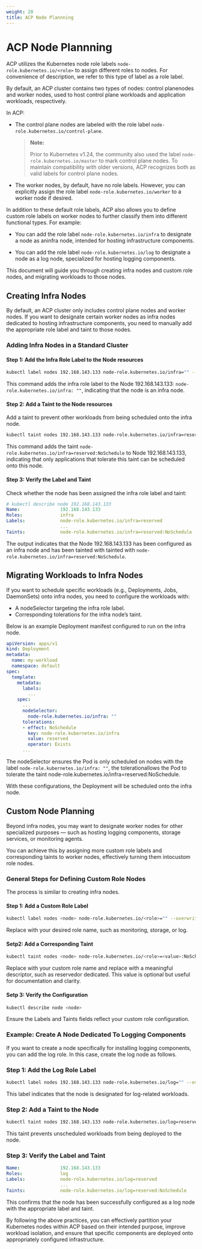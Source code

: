 ```yaml
---
weight: 20
title: ACP Node Plannning
---
```


# ACP Node Plannning

ACP utilizes the Kubernetes node role labels `node-role.kubernetes.io/<role>` to assign different roles to nodes. For convenience of description, we refer to this type of label as a ​​role label​​.

By default, an ACP cluster contains two types of nodes: ​​control plane​ nodes​ and ​​worker​​ nodes, used to host control plane workloads and application workloads, respectively.

In ACP:
- The control plane nodes are labeled with the role label `node-role.kubernetes.io/control-plane`.

    > **Note:**
    > 
    >  Prior to Kubernetes v1.24, the community also used the label `node-role.kubernetes.io/master` to mark control plane nodes. To maintain compatibility with older versions, ACP recognizes ​​both​​ as valid labels for control plane nodes.

- The worker nodes, by default, have ​​no role labels​​. However, you can explicitly assign the role label `node-role.kubernetes.io/worker` to a worker node if desired.

In addition to these default role labels, ACP also allows you to define ​​custom role labels​​ on worker nodes to further classify them into different functional types. For example:

- You can add the role label `node-role.kubernetes.io/infra` to designate a node as an ​​infra node​​, intended for hosting infrastructure components.

- You can add the role label `node-role.kubernetes.io/log` to designate a node as a ​​log node​​, specialized for hosting logging components.

This document will guide you through creating infra nodes and custom role nodes, and migrating workloads to those nodes.

## Creating Infra Nodes

By default, an ACP cluster only includes control plane nodes and worker nodes. If you want to designate certain worker nodes as ​​infra nodes​​ dedicated to hosting infrastructure components, you need to manually add the appropriate ​​role label​​ and ​​taint​​ to those nodes.

### Adding Infra Nodes in a Standard Cluster

#### Step 1: Add the Infra Role Label to the Node resources

```bash
kubectl label nodes 192.168.143.133 node-role.kubernetes.io/infra="" --overwrite
```
This command adds the infra role label to the Node 192.168.143.133: `node-role.kubernetes.io/infra: ""`, indicating that the node is an infra node.

#### Step 2: Add a Taint to the Node resources
Add a taint to prevent other workloads from being scheduled onto the infra node.

```bash
kubectl taint nodes 192.168.143.133 node-role.kubernetes.io/infra=reserved:NoSchedule
```
This command adds the taint `node-role.kubernetes.io/infra=reserved:NoSchedule` to Node 192.168.143.133, indicating that only applications that tolerate this taint can be scheduled onto this node.

#### Step 3: Verify the Label and Taint
Check whether the node has been assigned the infra role label and taint:

```yaml
# kubectl describe node 192.168.143.133
Name:               192.168.143.133
Roles:              infra
Labels:             node-role.kubernetes.io/infra=reserved
                    ...
Taints:             node-role.kubernetes.io/infra=reserved:NoSchedule
```

The output indicates that the Node 192.168.143.133 has been configured as an infra node and has been tainted with tainted with `node-role.kubernetes.io/infra=reserved:NoSchedule`.

## Migrating Workloads to Infra Nodes

If you want to schedule specific workloads (e.g., Deployments, Jobs, DaemonSets) onto infra nodes, you need to configure the workloads with:

- A ​​nodeSelector​​ targeting the infra role label.
- Corresponding ​​tolerations​​ for the infra node’s taint.

Below is an example Deployment manifest configured to run on the infra node.

```yaml
apiVersion: apps/v1
kind: Deployment
metadata:
  name: my-workload
  namespace: default
spec:
  template:
    metadata:
      labels:
        ...
    spec:
      ...
      nodeSelector:
        node-role.kubernetes.io/infra: ""
      tolerations:
      - effect: NoSchedule
        key: node-role.kubernetes.io/infra
        value: reserved
        operator: Exists
      ...
```

The nodeSelector ensures the Pod is only scheduled on nodes with the label `node-role.kubernetes.io/infra: ""`, 
the tolerationallows the Pod to tolerate the taint node-role.kubernetes.io/infra=reserved:NoSchedule.

With these configurations, the Deployment will be scheduled onto the infra node.

## Custom Node Planning

Beyond infra nodes, you may want to designate worker nodes for other specialized purposes — such as hosting logging components, storage services, or monitoring agents.

You can achieve this by assigning more ​​custom role labels​​ and corresponding ​​taints​​ to worker nodes, effectively turning them into ​​custom role nodes​​.

### General Steps for Defining Custom Role Nodes
The process is similar to creating infra nodes.

#### Step 1: Add a Custom Role Label

```bash
kubectl label nodes <node> node-role.kubernetes.io/<role>="" --overwrite
```
Replace <role> with your desired role name, such as monitoring, storage, or log.

#### Setp2: Add a Corresponding Taint

```bash
kubectl taint nodes <node> node-role.kubernetes.io/<role>=<value>:NoSchedule
```

Replace <role> with your custom role name and replace <value> with a meaningful descriptor, such as reservedor dedicated. This value is optional but useful for documentation and clarity.

#### Setp 3: Verify the Configuration

```bash
kubectl describe node <node>
```

Ensure the ​​Labels​​ and ​​Taints​​ fields reflect your custom role configuration.

### Example: Create A Node Dedicated To Logging Components 

If you want to create a node specifically for installing logging components, you can add the log role. In this case, create the log node as follows.

### Step 1: Add the Log Role Label

```bash
kubectl label nodes 192.168.143.133 node-role.kubernetes.io/log="" --overwrite
```

This label indicates that the node is designated for ​​log-related workloads​​.

### Step 2: Add a Taint to the Node

```bash
kubectl taint nodes 192.168.143.133 node-role.kubernetes.io/log=reserved:NoSchedule
```

This taint prevents unscheduled workloads from being deployed to the node.

### Step 3: Verify the Label and Taint

```yaml
Name:               192.168.143.133
Roles:              log
Labels:             node-role.kubernetes.io/log=reserved
                    ...
Taints:             node-role.kubernetes.io/log=reserved:NoSchedule
```

This confirms that the node has been successfully configured as a ​​log node​​ with the appropriate label and taint.

By following the above practices, you can effectively partition your Kubernetes nodes within ACP based on their intended purpose, improve workload isolation, and ensure that specific components are deployed onto appropriately configured infrastructure.

